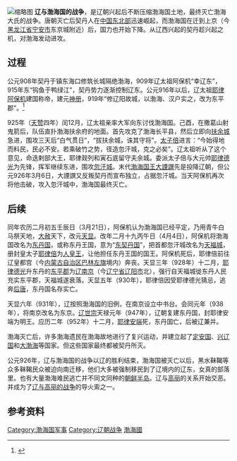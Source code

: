 [[File:Бохай_улсын_Киданы_хавсралт.png|缩略图]]
'''辽与渤海国的战争'''，是辽朝兴起后不断压缩渤海国土地，最终灭亡渤海大氏的战争。唐朝灭亡后契丹人在[[中国东北地区|中国东北部]]迅速崛起，而渤海国在迁到上京（今[[黑龙江省|黑龙江省]][[宁安市|宁安市]]东京城附近）后，国力也开始下降。从辽西兴起的契丹趁兴起之机，对渤海发动进攻。

== 过程 ==
公元908年契丹于镇东海口修筑长城隔绝渤海，909年辽太祖阿保机“幸辽东”，915年东“钩鱼于鸭绿江”，契丹势力逐渐控制辽东。公元916年以后，辽太祖[[耶律阿保机|耶律阿保机]]建国称帝，建元[[神册|神册]]，919年“修辽阳故城，以渤海、汉户实之，改为东平郡”。<ref>{{cite journal |author1=佟薇 |title=渤海国据有辽东史事考 |journal=中国历史地理论丛 |url=http://www.doc88.com/p-0793849252607.html}}</ref>

925年（[[天赞|天赞]]四年）闰12月，辽太祖亲率大军向东讨伐渤海国。己酉，在撒葛山射鬼箭后，队伍直扑渤海扶余府的地面。首先攻克了渤海长平县，然后立即向[[扶余城|扶余城]]急进，围攻三天后“白气贯日”，“拔扶余城，诛其守将”。[[耶律倍|太子倍]]进言：“今始得地而料民，民必不安。若乘破竹之势，径造忽汗城，克之必矣”。辽太祖听从了这个意见，命迭剌部大王，耶律觌列和寅石底留守夫余城。委派太子倍与大元帅[[耶律德光|耶律德光]]为先锋，挥军继续东进，围攻[[忽汗城|忽汗城]]。末代[[渤海国君主列表|渤海国王]][[大諲譔|大諲譔]]先是投降辽朝，但公元926年3月6日，大諲譔又反叛契丹而宣布独立，占据忽汗城。当天阿保机再次将他击破，攻入忽汗城中，渤海国最终灭亡。

== 后续 ==
同年农历二月初五壬辰日（3月21日），阿保机认为渤海国已经平定，乃用青牛白马祭天地，[[大赦|大赦]]天下，改元[[天显|天显]]。改年二月十九丙午日（4月4日），阿保机将渤海国改名为[[东丹国|东丹国]]，或称东丹王国，意为“[[东契丹国|东契丹国]]”，把首都忽汗城改名为[[天福城|天福城]]，册封皇太子[[耶律倍|耶律倍]]为[[人皇王|人皇王]]，让他担任东丹王国的国王。阿保机死后，耶律倍前往辽皇都宫（今[[内蒙古自治区|内蒙古自治区]][[巴林左旗|巴林左旗]]境内）奔丧。天显三年（928年）十二月，[[耶律德光|耶律德光]]升东丹的[[东平郡|东平郡]]为[[辽南京|辽南京]]（今[[辽宁省|辽宁省]][[辽阳市|辽阳市]]北），强行自天福城徙东丹人民充实东平郡，天福城遂衰落。天显五年（930年），耶律倍因受耶律德光猜忌，逃奔[[后唐|后唐]]，东丹国名存实亡。

天显六年（931年），辽按照渤海国的旧例，在南京设立中书台。会同元年（938年），将南京改名为东京。[[辽世宗|辽世宗]]天禄元年（947年），辽朝复建东丹国，封耶律安端为明王。应历二年（952年）十二月，[[耶律安端|耶律安端]]死，东丹国亡，后被辽兼并。

渤海灭亡后，许多渤海遗民在渤海故地进行了复兴运动，并建立起了[[定安国|定安国]]、[[兴辽国|兴辽国]]和[[大渤海|大渤海]]等国家。但这些国家最终都被契丹所灭。

公元926年，辽与渤海国的战争以辽的胜利结束，渤海国被灭亡以后，黑水靺鞨等众多靺鞨民众被迫向南迁移，他们大多被强制移民到了辽境内的辽东，女真的部落里。也有大量渤海难民逃亡并不同文同种的[[朝鲜半岛|朝鲜半岛]]。辽与[[高丽|高丽]]的关系开始交恶。并成为了[[辽与高丽的战争|辽与高丽的战争]]的导火索之一。

== 参考资料 ==
{{Reflist}}

{{遼金夏歷史事件}}
[[Category:渤海国军事|Category:渤海国军事]]
[[Category:辽朝战争|Category:辽朝战争]]
[[Category:五代十國戰爭|渤海國]]